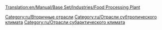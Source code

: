[[Translation:en/Manual/Base Set/Industries/Food Processing Plant]]

{{ru/Промышленность| Изображение=en/Foodprocplant.png| имя=Пищевая фабрика
| Климат=[[ru/Manual/Климат#Субарктический|Субарктический]], [[ru/Manual/Климат#Субтропический|Субтропический]].
| Принимает=[[ru/Manual/Base Set/Cargos/Скот|Скот]], [[ru/Manual/Base Set/Cargos/Пшеница|Пшеница]] (только субарктический). [[ru/Manual/Base Set/Cargos/Фрукты|Фрукты]], [[ru/Manual/Base Set/Cargos/Кукуруза|Кукуруза]] (только субтропический)
| Производит=[[ru/Manual/Base Set/Cargos/Еда|Еда]]
| Примечания=Не представлен в других [[ru/Manual/Климат|климатах]]. В субарктическом климате еда нужна для роста городов, находящихся выше уровня снега. В субтропическом климате еда и вода нужны для роста городов, находящихся в пустыне.
}}

{{ru/Navbox Промышленность}}

[[Category:ru/Вторичные отрасли]]
[[Category:ru/Отрасли субтропического климата]]
[[Category:ru/Отрасли субарктического климата]]